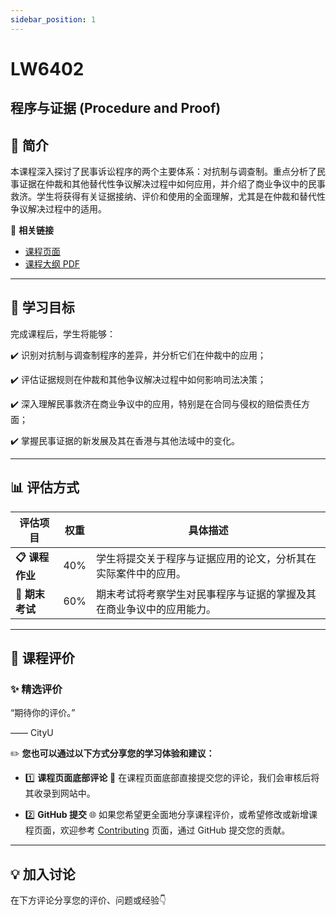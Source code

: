 ```yaml
---
sidebar_position: 1
---
```


# LW6402
## 程序与证据 (Procedure and Proof)

## **📘 简介**
本课程深入探讨了民事诉讼程序的两个主要体系：对抗制与调查制。重点分析了民事证据在仲裁和其他替代性争议解决过程中如何应用，并介绍了商业争议中的民事救济。学生将获得有关证据接纳、评价和使用的全面理解，尤其是在仲裁和替代性争议解决过程中的适用。

🔗 **相关链接**
- [课程页面](https://www.cityu.edu.hk/catalogue/pg/202425/course/LW6402.htm)
- [课程大纲 PDF](https://www.cityu.edu.hk/catalogue/pg/202425/course/LW6402.pdf)

---

## **🎯 学习目标**

完成课程后，学生将能够：

✔️ 识别对抗制与调查制程序的差异，并分析它们在仲裁中的应用；

✔️ 评估证据规则在仲裁和其他争议解决过程中如何影响司法决策；

✔️ 深入理解民事救济在商业争议中的应用，特别是在合同与侵权的赔偿责任方面；

✔️ 掌握民事证据的新发展及其在香港与其他法域中的变化。

---

## **📊 评估方式**

| **评估项目**          | **权重** | **具体描述**                                                                                       |
|----------------------|---------|---------------------------------------------------------------------------------------------------|
| **📋 课程作业**       | 40%     | 学生将提交关于程序与证据应用的论文，分析其在实际案件中的应用。                                   |
| **📂 期末考试**       | 60%     | 期末考试将考察学生对民事程序与证据的掌握及其在商业争议中的应用能力。                            |

---

## **💬 课程评价**

### ✨ **精选评价**
<div className={commentStyles.commentBox}>
    <p className={commentStyles.commentText}>
        “期待你的评价。”
    </p>
    <p className={commentStyles.commentAuthor}>—— CityU</p>
</div>

✏️ **您也可以通过以下方式分享您的学习体验和建议：**

- 1️⃣ **课程页面底部评论**
💬 在课程页面底部直接提交您的评论，我们会审核后将其收录到网站中。

- 2️⃣ **GitHub 提交**
🌐 如果您希望更全面地分享课程评价，或希望修改或新增课程页面，欢迎参考 [Contributing](https://penjc.github.io/cityU-navigator/contributing) 页面，通过 GitHub 提交您的贡献。

---

## **💡 加入讨论**

在下方评论分享您的评价、问题或经验👇
<Utterances />